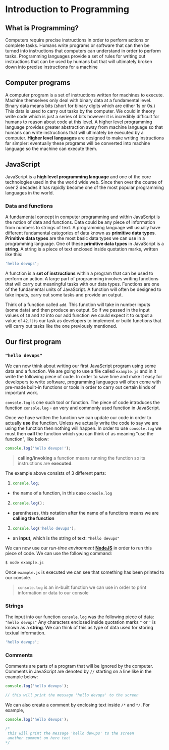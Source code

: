 # Introduction to Programming

## What is Programming?

Computers require precise instructions in order to perform actions or complete tasks. Humans write programs or software that can then be turned into instructions that computers can understand in order to perform tasks. Programming languages provide a set of rules for writing out instructions that can be used by humans but that will ultimately broken down into precise instructions for a machine

## Computer programs

A computer program is a set of instructions written for machines to execute. Machine themselves only deal with binary data at a fundamental level. Binary data means bits (short for binary digits which are either 1s or 0s.) This data is used to carry out tasks by the computer. We could in theory write code which is just a series of bits however it is incredibly difficult for humans to reason about code at this level. A higher level programming language provides greater abstraction away from machine language so that humans can write instructions that will ultimately be executed by a computer. **Higher level languages** are designed to make writing instructions far simpler: eventually these programs will be converted into machine language so the machine can execute them.

## JavaScript

JavaScript is a **high level programming language** and one of the core technologies used in the the world wide web. Since then over the course of over 2 decades it has rapidly become one of the most popular programming languages in the world.

### Data and functions

A fundamental concept in computer programming and within JavaScript is the notion of data and functions. Data could be any piece of information from numbers to strings of text. A programming language will usually have different fundamental categories of data known as **primitive data types**. **Primitive data types** are the most basic data types we can use in a programming language. One of these **primitive data types** in JavaScript is a **string**. A string is a piece of text enclosed inside quotation marks, written like this:

```js
'hello devups';

```

A function is a **set of instructions** within a program that can be used to perform an action. A large part of programming involves writing functions that will carry out meaningful tasks with our data types. Functions are one of the fundamental units of JavaScript. A function will often be designed to take inputs, carry out some tasks and provide an output.

Think of a function called `add`. This function will take in number inputs (some data) and then produce an output. So if we passed in the input values of `10` and `32` into our add function we could expect it to output a value of `42`. It is our task as developers to implement or build functions that will carry out tasks like the one previously mentioned.

## Our first program

### `"hello devups"`

We can now think about writing our first JavaScript program using some data and a function. We are going to use a file called `example.js` and in it write the following piece of code. In order to save time and make it easy for developers to write software, programming languages will often come with pre-made built-in functions or tools in order to carry out certain kinds of important work.

`console.log` is one such tool or function. The piece of code introduces the function `console.log` - an very and commonly used function in JavaScript.

Once we have written the function we can update our code in order to actually **use** the function. Unless we actually write the code to say we are using the function then nothing will happen.
In order to use `console.log` we must then **call** the function which you can think of as meaning "use the function", like below:

```js
console.log('hello devups!');
```

> **calling/invoking** a function means running the function so its instructions are **executed**.

The example above consists of 3 different parts:

1. ```js
   console.log;
   ```

- the name of a function, in this case `console.log`

2. ```js
   console.log();
   ```

- parentheses, this notation after the name of a functions means we are **calling the function**

3. ```js
   console.log('hello devups');
   ```

- an **input**, which is the string of text: `"hello devups"`

We can now use our _run-time environment_ [**NodeJS**](https://nodejs.org/en/) in order to run this piece of code. We can use the following command:

```bash
$ node example.js
```

Once `example.js` is executed we can see that something has been printed to our console.

> `console.log` is an in-built function we can use in order to print information or data to our console

### Strings

The input into our function `console.log` was the following piece of data: `"hello devups"`
Any characters enclosed inside quotation marks `"` or `'` is known as a **string**.
We can think of this as type of data used for storing textual information.

```js
'hello devups';

```

### Comments

Comments are parts of a program that will be ignored by the computer. Comments in JavaScript are denoted by `//` starting on a line like in the example below:

```js
console.log('hello devups');

// this will print the message 'hello devups' to the screen
```

We can also create a comment by enclosing text inside `/*` and `*/`. For example,

```js
console.log('hello devups');

/*
 this will print the message 'hello devups' to the screen
 another comment on here too!
*/
```

